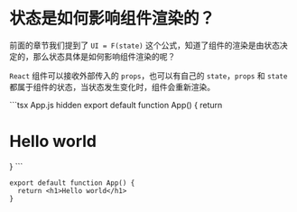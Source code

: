 # 状态是如何影响组件渲染的？

前面的章节我们提到了 `UI = F(state)` 这个公式，知道了组件的渲染是由状态决定的，那么状态具体是如何影响组件渲染的呢？

`React` 组件可以接收外部传入的 `props`，也可以有自己的 `state`，`props` 和 `state` 都属于组件的状态，当状态发生变化时，组件会重新渲染。


<CodeBlock>
```tsx App.js hidden
export default function App() {
  return <h1>Hello world</h1>
}
```

```tsx App.js active
export default function App() {
  return <h1>Hello world</h1>
}
```

</CodeBlock>
